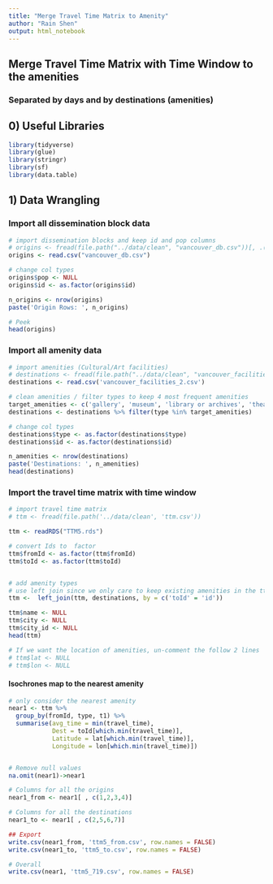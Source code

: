 ```yaml
---
title: "Merge Travel Time Matrix to Amenity"
author: "Rain Shen"
output: html_notebook
---
```


## Merge Travel Time Matrix with Time Window to the amenities
### Separated by days and by destinations (amenities)


## 0) Useful Libraries

```r

library(tidyverse)
library(glue)
library(stringr)
library(sf)
library(data.table)

```


## 1) Data Wrangling

### Import all dissemination block data
```r
# import dissemination blocks and keep id and pop columns
# origins <- fread(file.path("../data/clean", "vancouver_db.csv"))[, .(id, pop)]
origins <- read.csv("vancouver_db.csv")

# change col types
origins$pop <- NULL  
origins$id <- as.factor(origins$id)  

n_origins <- nrow(origins)
paste('Origin Rows: ', n_origins)

# Peek
head(origins)
```


### Import all amenity data
```r
# import amenities (Cultural/Art facilities)
# destinations <- fread(file.path("../data/clean", "vancouver_facilities_2.csv"))
destinations <- read.csv('vancouver_facilities_2.csv')

# clean amenities / filter types to keep 4 most frequent amenities
target_amenities <- c('gallery', 'museum', 'library or archives', 'theatre/performance and concert hall')
destinations <- destinations %>% filter(type %in% target_amenities)

# change col types
destinations$type <- as.factor(destinations$type)
destinations$id <- as.factor(destinations$id)  

n_amenities <- nrow(destinations)
paste('Destinations: ', n_amenities)
head(destinations)
```


### Import the travel time matrix with time window
```r
# import travel time matrix
# ttm <- fread(file.path('../data/clean', 'ttm.csv'))

ttm <- readRDS("TTM5.rds")

# convert Ids to  factor
ttm$fromId <- as.factor(ttm$fromId)
ttm$toId <- as.factor(ttm$toId)


# add amenity types
# use left join since we only care to keep existing amenities in the ttm
ttm <-  left_join(ttm, destinations, by = c('toId' = 'id'))

ttm$name <- NULL
ttm$city <- NULL
ttm$city_id <- NULL
head(ttm)

# If we want the location of amenities, un-comment the follow 2 lines
# ttm$lat <- NULL
# ttm$lon <- NULL
```

#### Isochrones map to the nearest amenity

```r

# only consider the nearest amenity
near1 <- ttm %>%
  group_by(fromId, type, t1) %>%
  summarise(avg_time = min(travel_time),
            Dest = toId[which.min(travel_time)],
            Latitude = lat[which.min(travel_time)],
            Longitude = lon[which.min(travel_time)])


# Remove null values
na.omit(near1)->near1

```

```r
# Columns for all the origins
near1_from <- near1[ , c(1,2,3,4)]

# Columns for all the destinations
near1_to <- near1[ , c(2,5,6,7)]
```

```r
## Export
write.csv(near1_from, 'ttm5_from.csv', row.names = FALSE)
write.csv(near1_to, 'ttm5_to.csv', row.names = FALSE)

# Overall
write.csv(near1, 'ttm5_719.csv', row.names = FALSE)
```

